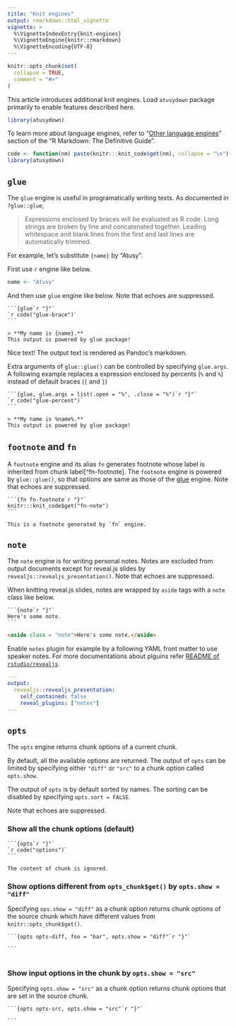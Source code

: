 ```yaml
---
title: "Knit engines"
output: rmarkdown::html_vignette
vignette: >
  %\VignetteIndexEntry{knit-engines}
  %\VignetteEngine{knitr::rmarkdown}
  %\VignetteEncoding{UTF-8}
---
```


```r
knitr::opts_chunk$set(
  collapse = TRUE,
  comment = "#>"
)
```

This article introduces additional knit engines.
Load `atusydown` package primarily to enable features described here.

```.r
library(atusydown)
```

To learn more about language engines, refer to 
"[Other language engines](https://bookdown.org/yihui/rmarkdown/language-engines.html)"
section of the "R Markdown: The Definitive Guide".

```r
code <- function(nm) paste(knitr:::knit_code$get(nm), collapse = "\n")
library(atusydown)
```

## `glue`

The `glue` engine is useful in programatically writing texts.
As documented in `?glue::glue`,

> Expressions enclosed by braces will be evaluated as R code. Long strings are broken by line and concatenated together. Leading whitespace and blank lines from the first and last lines are automatically trimmed.

For example, let's substitute `{name}` by "Atusy".

First use `r` engine like below.

```r
name <- "Atusy"
```

And then use `glue` engine like below.
Note that echoes are suppressed.

````.text
```{glue`r "}"`
`r code("glue-brace")`
```
````

```glue
> **My name is {name}.**
This output is powered by glue package!
```

Nice text!
The output text is rendered as Pandoc's markdown.

Extra arguments of `glue::glue()` can be controlled by specifying `glue.args`.
A following example 
  replaces a expression enclosed by percents (`%` and `%`) 
  instead of default braces (`{` and `}`)

````.text
```{glue, glue.args = list(.open = "%", .close = "%")`r "}"`
`r code("glue-percent")`
```
````

```glue
> **My name is %name%.**
This output is powered by glue package!
```

## `footnote` and `fn`

A `footnote` engine and its alias `fn` generates footnote whose label is
inherited from chunk label[^fn-footnote].
The `footnote` engine is powered by `glue::glue()`,
so that options are same as those of the [glue](#glue) engine.
Note that echoes are suppressed.

````text
```{fn fn-footnote`r "}"`
knitr:::knit_code$get("fn-note")
```
````


```fn
This is a footnote generated by `fn` engine.
```

## `note`

The `note` engine is for writing personal notes.
Notes are excluded from output documents except for
reveal.js slides by `revealjs::revealjs_presentation()`.
Note that echoes are suppressed.

When knitting reveal.js slides,
notes are wrapped by `aside` tags with a `note` class like below.

````
```{note`r "}"`
Here's some note.
```
````

```html
<aside class = "note">Here's some note.</aside>
```

Enable `notes` plugin for example by a following YAML front matter
to use speaker notes.
For more documentations about plguins refer 
[README of `rstudio/revealjs`](https://github.com/rstudio/revealjs#reveal-plugins).

```yaml
---
output:
  revealjs::revealjs_presentation:
    self_contained: false
    reveal_plugins: ["notes"]
---
```

## `opts`

The `opts` engine returns chunk options of a current chunk.

By default, all the available options are returned.
The output of `opts` can be limited by specifying either `"diff"` or `"src"` to
a chunk option called `opts.show`.

The output of `opts` is by default sorted by names.
The sorting can be disabled by specifying `opts.sort = FALSE`.

Note that echoes are suppressed.

### Show all the chunk options (default)

````.text
```{opts`r "}"`
`r code("options")`
```
````

```opts
The content of chunk is ignored.
```

### Show options different from `opts_chunk$get()` by `opts.show = "diff"`

Specifying `ops.show = "diff"` as a chunk option returns 
chunk options of the source chunk which have different values from
`knitr::opts_chunk$get()`.

````.text
```{opts opts-diff, foo = "bar", opts.show = "diff"`r "}"`

```
````

```opts

```

### Show input options in the chunk by `opts.show = "src"`

Specifying `opts.show = "src"` as a chunk option 
returns chunk options that are set in the source chunk.

````
```{opts opts-src, opts.show = "src"`r "}"`

```
````

```opts

```


